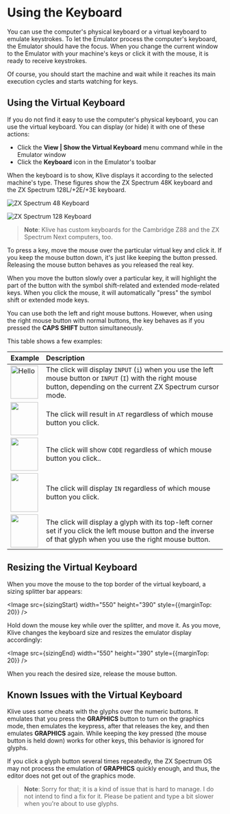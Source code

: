  
# Using the Keyboard

You can use the computer's physical keyboard or a virtual keyboard to emulate keystrokes. To let the Emulator process the computer's keyboard, the Emulator should have the focus. When you change the current window to the Emulator with your machine's keys or click it with the mouse, it is ready to receive keystrokes.

Of course, you should start the machine and wait while it reaches its main execution cycles and starts watching for keys.

## Using the Virtual Keyboard

If you do not find it easy to use the computer's physical keyboard, you can use the virtual keyboard. You can display (or hide) it with one of these actions:

- Click the **View | Show the Virtual Keyboard** menu command while in the Emulator window
- Click the **Keyboard** icon in the Emulator's toolbar

When the keyboard is to show, Klive displays it according to the selected machine's type. These figures show the ZX Spectrum 48K keyboard and the ZX Spectrum 128L/+2E/+3E keyboard.

![ZX Spectrum 48 Keyboard](/images/getting-started/sp48-keyboard.png)

![ZX Spectrum 128 Keyboard](/images/getting-started/sp128-keyboard.png)

> **Note**: Klive has custom keyboards for the Cambridge Z88 and the ZX Spectrum Next computers, too.

To press a key, move the mouse over the particular virtual key and click it. If you keep the mouse button down, it's just like keeping the button pressed. Releasing the mouse button behaves as you released the real key.

When you move the button slowly over a particular key, it will highlight the part of the button with the symbol shift-related and extended mode-related keys. When you click the mouse, it will automatically "press" the symbol shift or extended mode keys. 

You can use both the left and right mouse buttons. However, when using the right mouse button with normal buttons, the key behaves as if you pressed the **CAPS SHIFT** button simultaneously.

This table shows a few examples:

| Example | Description
|-|:-|
| <Image src={mainKey} alt="Hello" width="64" height="77" /> | The click will display `INPUT` (`i`) when you use the left mouse button or `INPUT` (`I`) with the right mouse button, depending on the current ZX Spectrum cursor mode. |
| <Image src={symbolKey} width="64" height="77" /> | The click will result in `AT` regardless of which mouse button you click. |
| <Image src={aboveKey} width="64" height="77" /> | The click will show `CODE` regardless of which mouse button you click.. |
| <Image src={belowKey} width="64" height="90" /> | The click will display `IN` regardless of which mouse button you click. |
| <Image src={glyphKey} width="64" height="77" /> | The click will display a glyph with its top-left corner set if you click the left mouse button and the inverse of that glyph when you use the right mouse button. |

## Resizing the Virtual Keyboard

When you move the mouse to the top border of the virtual keyboard, a sizing splitter bar appears:

<Image src={sizingStart} width="550" height="390" style={{marginTop: 20}} />

Hold down the mouse key while over the splitter, and move it. As you move, Klive changes the keyboard size and resizes the emulator display accordingly:

<Image src={sizingEnd} width="550" height="390" style={{marginTop: 20}} />

When you reach the desired size, release the mouse button.

## Known Issues with the Virtual Keyboard

Klive uses some cheats with the glyphs over the numeric buttons. It emulates that you press the **GRAPHICS** button to turn on the graphics mode, then emulates the keypress, after that releases the key, and then emulates **GRAPHICS** again. While keeping the key pressed (the mouse button is held down) works for other keys, this behavior is ignored for glyphs.

If you click a glyph button several times repeatedly, the ZX Spectrum OS may not process the emulation of **GRAPHICS** quickly enough, and thus, the editor does not get out of the graphics mode. 

> **Note**: Sorry for that; it is a kind of issue that is hard to manage. I do not intend to find a fix for it. Please be patient and type a bit slower when you're about to use glyphs.

